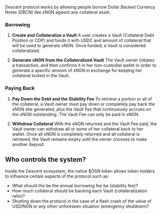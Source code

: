 Descent protocol works by allowing people borrow Dollar Backed Currency Notes (DBCN) like xNGN agaisnt any collateral asset.

### Borrowing
1. **Create and Collateralize a Vault**
A user creates a Vault (Collateral Debt Position or CDP) and funds it with USDC and amount of collateral that will be used to generate xNGN. 
Once funded, a Vault is considered collateralized.

2. **Generate xNGN from the Collateralized Vault**
The Vault owner initiates a transaction, and then confirms it in her non-custodial wallet in order to generate a 
specific amount of xNGN in exchange for keeping her collateral locked in the Vault.

### Paying Back
1. **Pay Down the Debt and the Stability Fee**
To retrieve a portion or all of the collateral, a Vault owner must pay down or completely pay back the xNGN she generated, 
plus the Vault Fee that continuously accrues on the xNGN outstanding. The Vault Fee can only be paid in xNGN.

2. **Withdraw Collateral**
With the xNGN returned and the Vault Fee paid, the Vault owner can withdraw all or some of her collateral back to her wallet. 
Once all xNGN is completely returned and all collateral is retrieved, the Vault remains empty until the owner chooses to make another deposit.

## Who controls the system?
Inside the Descent ecosystem, the native $OSN token allows token holders to influence certain aspects of the protocol such as:
* What should the be the annual borrowing fee be (stability fee)?
* How much collateral should be backing each Vault (collateralization ratio)?
* Shutting down the protocol in the case of a flash crash of the value of USD/NGN or any other unforeseen situation (emergency shutdown)?